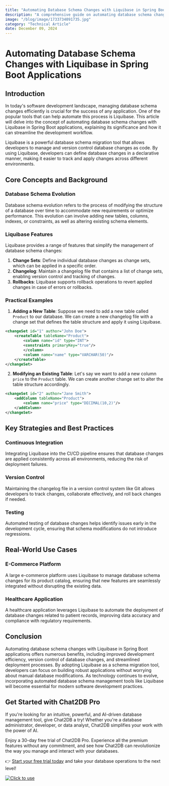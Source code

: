 ```yaml
---
title: "Automating Database Schema Changes with Liquibase in Spring Boot Applications"
description: "A comprehensive guide on automating database schema changes using Liquibase in Spring Boot applications, highlighting the importance and benefits of this approach."
image: "/blog/image/1733734091735.jpg"
category: "Technical Article"
date: December 09, 2024
---
```


# Automating Database Schema Changes with Liquibase in Spring Boot Applications


<Authors date="December 09, 2024">
  <Author name="Jing" link="https://chat2db.ai" />
</Authors>

## Introduction

In today's software development landscape, managing database schema changes efficiently is crucial for the success of any application. One of the popular tools that can help automate this process is Liquibase. This article will delve into the concept of automating database schema changes with Liquibase in Spring Boot applications, explaining its significance and how it can streamline the development workflow.

Liquibase is a powerful database schema migration tool that allows developers to manage and version control database changes as code. By using Liquibase, developers can define database changes in a declarative manner, making it easier to track and apply changes across different environments.

## Core Concepts and Background

### Database Schema Evolution

Database schema evolution refers to the process of modifying the structure of a database over time to accommodate new requirements or optimize performance. This evolution can involve adding new tables, columns, indexes, or constraints, as well as altering existing schema elements.

### Liquibase Features

Liquibase provides a range of features that simplify the management of database schema changes:

1. **Change Sets**: Define individual database changes as change sets, which can be applied in a specific order.
2. **Changelog**: Maintain a changelog file that contains a list of change sets, enabling version control and tracking of changes.
3. **Rollbacks**: Liquibase supports rollback operations to revert applied changes in case of errors or rollbacks.

### Practical Examples

1. **Adding a New Table**: Suppose we need to add a new table called `Product` to our database. We can create a new changelog file with a change set that defines the table structure and apply it using Liquibase.

```xml
<changeSet id="1" author="John Doe">
    <createTable tableName="Product">
        <column name="id" type="INT">
        <constraints primaryKey="true"/>
        </column>
        <column name="name" type="VARCHAR(50)"/>
    </createTable>
</changeSet>
```

2. **Modifying an Existing Table**: Let's say we want to add a new column `price` to the `Product` table. We can create another change set to alter the table structure accordingly.

```xml
<changeSet id="2" author="Jane Smith">
    <addColumn tableName="Product">
        <column name="price" type="DECIMAL(10,2)"/>
    </addColumn>
</changeSet>
```

## Key Strategies and Best Practices

### Continuous Integration

Integrating Liquibase into the CI/CD pipeline ensures that database changes are applied consistently across all environments, reducing the risk of deployment failures.

### Version Control

Maintaining the changelog file in a version control system like Git allows developers to track changes, collaborate effectively, and roll back changes if needed.

### Testing

Automated testing of database changes helps identify issues early in the development cycle, ensuring that schema modifications do not introduce regressions.

## Real-World Use Cases

### E-Commerce Platform

A large e-commerce platform uses Liquibase to manage database schema changes for its product catalog, ensuring that new features are seamlessly integrated without disrupting the existing data.

### Healthcare Application

A healthcare application leverages Liquibase to automate the deployment of database changes related to patient records, improving data accuracy and compliance with regulatory requirements.

## Conclusion

Automating database schema changes with Liquibase in Spring Boot applications offers numerous benefits, including improved development efficiency, version control of database changes, and streamlined deployment processes. By adopting Liquibase as a schema migration tool, developers can focus on building robust applications without worrying about manual database modifications. As technology continues to evolve, incorporating automated database schema management tools like Liquibase will become essential for modern software development practices.

## Get Started with Chat2DB Pro

If you're looking for an intuitive, powerful, and AI-driven database management tool, give Chat2DB a try! Whether you're a database administrator, developer, or data analyst, Chat2DB simplifies your work with the power of AI.

Enjoy a 30-day free trial of Chat2DB Pro. Experience all the premium features without any commitment, and see how Chat2DB can revolutionize the way you manage and interact with your databases.

👉 [Start your free trial today](https://chat2db.ai/pricing) and take your database operations to the next level!


[![Click to use](/image/blog/bg/chat2db.jpg)](https://chat2db.ai/)
